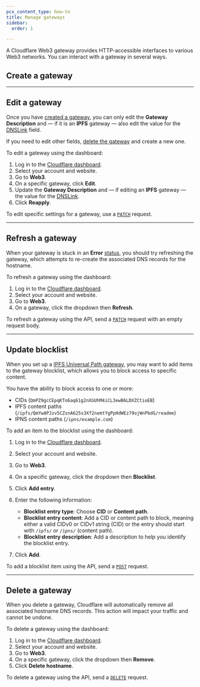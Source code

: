 ```yaml
---
pcx_content_type: how-to
title: Manage gateways
sidebar:
  order: 1

---
```



A Cloudflare Web3 gateway provides HTTP-accessible interfaces to various Web3 networks. You can interact with a gateway in several ways.

## Create a gateway

<Tabs> <TabItem label="Dashboard">

<Render file="create-gateway-dashboard" />

</TabItem> <TabItem label="API">

<Render file="create-gateway-api" />

</TabItem> </Tabs>

<Render file="post-creation-steps" />

***

## Edit a gateway

Once you have [created a gateway](#create-a-gateway), you can only edit the **Gateway Description** and — if it is an **IPFS** gateway — also edit the value for the [DNSLink](/web3/ipfs-gateway/concepts/dnslink/) field.

If you need to edit other fields, [delete the gateway](#delete-a-gateway) and create a new one.

<Tabs> <TabItem label="Dashboard">

To edit a gateway using the dashboard:

1. Log in to the [Cloudflare dashboard](https://dash.cloudflare.com).
2. Select your account and website.
3. Go to **Web3**.
4. On a specific gateway, click **Edit**.
5. Update the **Gateway Description** and — if editing an **IPFS** gateway — the value for the [DNSLink](/web3/ipfs-gateway/concepts/dnslink/).
6. Click **Reapply**.

</TabItem> <TabItem label="API">

To edit specific settings for a gateway, use a [`PATCH`](/api/operations/web3-hostname-edit-web3-hostname) request.

</TabItem> </Tabs>

***

## Refresh a gateway

When your gateway is stuck in an **Error** [status](/web3/reference/gateway-status/), you should try refreshing the gateway, which attempts to re-create the associated DNS records for the hostname.

<Tabs> <TabItem label="Dashboard">

To refresh a gateway using the dashboard:

1. Log in to the [Cloudflare dashboard](https://dash.cloudflare.com).
2. Select your account and website.
3. Go to **Web3**.
4. On a gateway, click the dropdown then **Refresh**.

</TabItem> <TabItem label="API">

To refresh a gateway using the API, send a [`PATCH`](/api/operations/web3-hostname-edit-web3-hostname) request with an empty request body.

</TabItem> </Tabs>

***

## Update blocklist

When you set up a [IPFS Universal Path gateway](/web3/ipfs-gateway/concepts/universal-gateway/), you may want to add items to the gateway blocklist, which allows you to block access to specific content.

You have the ability to block access to one or more:

* CIDs (`QmPZ9gcCEpqKTo6aq61g2nXGUhM4iCL3ewB6LDXZCtioEB`)
* IPFS content paths (`/ipfs/QmYwAPJzv5CZsnA625s3Xf2nemtYgPpHdWEz79ojWnPbdG/readme`)
* IPNS content paths (`/ipns/example.com`)

<Tabs> <TabItem label="Dashboard">

To add an item to the blocklist using the dashboard:

1. Log in to the [Cloudflare dashboard](https://dash.cloudflare.com).

2. Select your account and website.

3. Go to **Web3**.

4. On a specific gateway, click the dropdown then **Blocklist**.

5. Click **Add entry**.

6. Enter the following information:

   * **Blocklist entry type**: Choose **CID** or **Content path**.
   * **Blocklist entry content**: Add a CID or content path to block, meaning either a valid CIDv0 or CIDv1 string (CID) or the entry should start with `/ipfs/` or `/ipns/` (content path).
   * **Blocklist entry description**: Add a description to help you identify the blocklist entry.

7. Click **Add**.

</TabItem> <TabItem label="API">

To add a blocklist item using the API, send a [`POST`](/api/operations/web3-hostname-create-ipfs-universal-path-gateway-content-list-entry) request.

</TabItem> </Tabs>

***

## Delete a gateway

When you delete a gateway, Cloudflare will automatically remove all associated hostname DNS records. This action will impact your traffic and cannot be undone.

<Tabs> <TabItem label="Dashboard">

To delete a gateway using the dashboard:

1. Log in to the [Cloudflare dashboard](https://dash.cloudflare.com).
2. Select your account and website.
3. Go to **Web3**.
4. On a specific gateway, click the dropdown then **Remove**.
5. Click **Delete hostname**.

</TabItem> <TabItem label="API">

To delete a gateway using the API, send a [`DELETE`](/api/operations/web3-hostname-delete-web3-hostname) request.

</TabItem> </Tabs>
